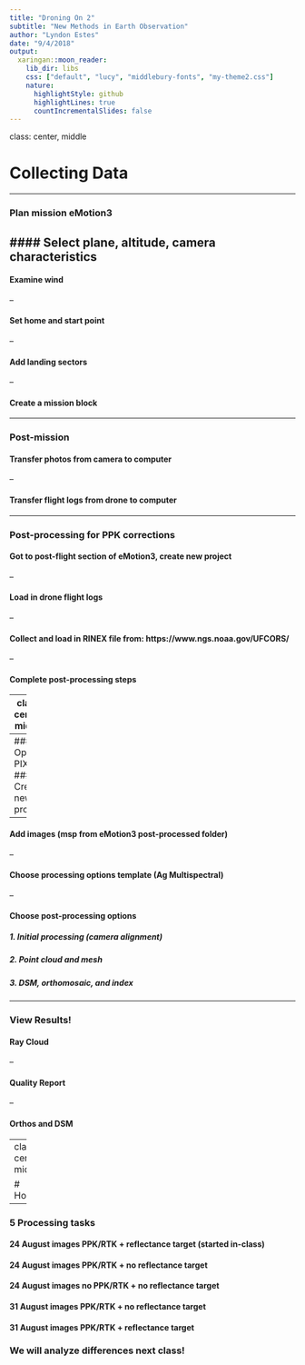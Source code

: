 ```yaml
---
title: "Droning On 2"
subtitle: "New Methods in Earth Observation"
author: "Lyndon Estes"
date: "9/4/2018"
output:
  xaringan::moon_reader:
    lib_dir: libs
    css: ["default", "lucy", "middlebury-fonts", "my-theme2.css"]
    nature:
      highlightStyle: github
      highlightLines: true
      countIncrementalSlides: false
---
```

class: center, middle

# Collecting Data

---

### Plan mission eMotion3
#### Select plane, altitude, camera characteristics
--

#### Examine wind

--

#### Set home and start point

--

#### Add landing sectors

--

#### Create a mission block

---

### Post-mission
#### Transfer photos from camera to computer

--

#### Transfer flight logs from drone to computer

---

### Post-processing for PPK corrections
#### Got to post-flight section of eMotion3, create new project

--

#### Load in drone flight logs

--

#### Collect and load in RINEX file from: https://www.ngs.noaa.gov/UFCORS/

--

#### Complete post-processing steps

---
class: center, middle

# Image Mosaicking

---
### Open PIX4D
#### Create new project

--

#### Add images (msp from eMotion3 post-processed folder)

--

#### Choose processing options template (Ag Multispectral)

--

#### Choose post-processing options 
##### *1. Initial processing (camera alignment)*
##### *2. Point cloud and mesh*
##### *3. DSM, orthomosaic, and index*

---

### View Results!

#### Ray Cloud

--

#### Quality Report

--

#### Orthos and DSM

---
class: center, middle

# Homework

---

### 5 Processing tasks
#### 24 August images PPK/RTK + reflectance target (started in-class)
#### 24 August images PPK/RTK + no reflectance target
#### 24 August images no PPK/RTK + no reflectance target
#### 31 August images PPK/RTK + no reflectance target
#### 31 August images PPK/RTK + reflectance target

### We will analyze differences next class!


